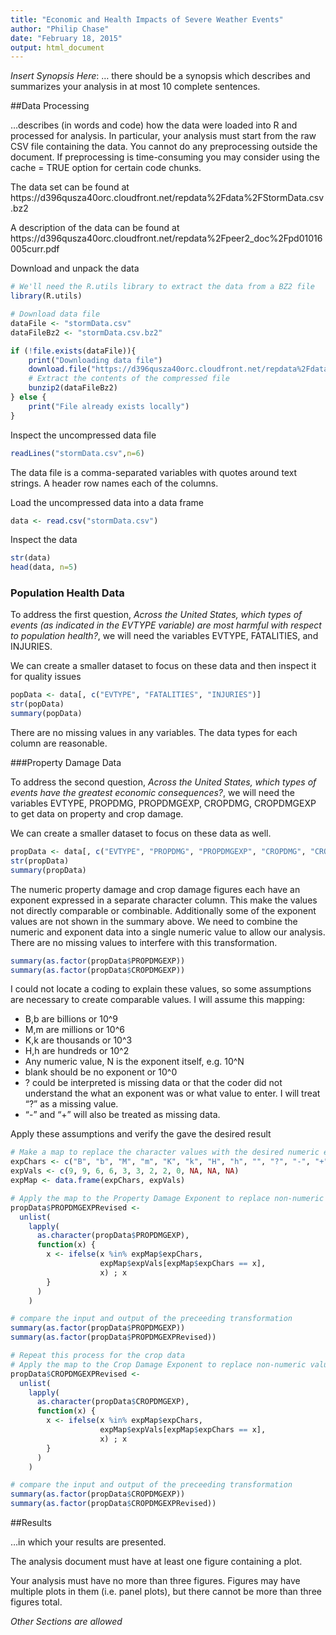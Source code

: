 ```yaml
---
title: "Economic and Health Impacts of Severe Weather Events"
author: "Philip Chase"
date: "February 18, 2015"
output: html_document
---
```


_Insert Synopsis Here_: ... there should be a synopsis which describes and summarizes your analysis in at most 10 complete sentences.

##Data Processing

...describes (in words and code) how the data were loaded into R and processed for analysis. In particular, your analysis must start from the raw CSV file containing the data. You cannot do any preprocessing outside the document. If preprocessing is time-consuming you may consider using the cache = TRUE option for certain code chunks.


The data set can be found at https://d396qusza40orc.cloudfront.net/repdata%2Fdata%2FStormData.csv.bz2

A description of the data can be found at https://d396qusza40orc.cloudfront.net/repdata%2Fpeer2_doc%2Fpd01016005curr.pdf

Download and unpack the data

```r
# We'll need the R.utils library to extract the data from a BZ2 file
library(R.utils)

# Download data file
dataFile <- "stormData.csv"
dataFileBz2 <- "stormData.csv.bz2"

if (!file.exists(dataFile)){
    print("Downloading data file")
    download.file("https://d396qusza40orc.cloudfront.net/repdata%2Fdata%2FStormData.csv.bz2", dataFileBz2, "curl", quiet=TRUE)
    # Extract the contents of the compressed file
    bunzip2(dataFileBz2)
} else {
    print("File already exists locally")
}
```

Inspect the uncompressed data file

```r
readLines("stormData.csv",n=6)
```

The data file is a comma-separated variables with quotes around text strings.  A header row names each of the columns.

Load the uncompressed data into a data frame

```r
data <- read.csv("stormData.csv")
```

Inspect the data

```r
str(data)
head(data, n=5)
```

### Population Health Data
To address the first question, _Across the United States, which types of events (as indicated in the EVTYPE variable) are most harmful with respect to population health?_, we will need the variables EVTYPE, FATALITIES, and INJURIES.

We can create a smaller dataset to focus on these data and then inspect it for quality issues

```r
popData <- data[, c("EVTYPE", "FATALITIES", "INJURIES")]
str(popData)
summary(popData)
```

There are no missing values in any variables.  The data types for each column are reasonable.

###Property Damage Data

To address the second question, _Across the United States, which types of events have the greatest economic consequences?_, we will need the variables EVTYPE, PROPDMG, PROPDMGEXP, CROPDMG, CROPDMGEXP to get data on property and crop damage.

We can create a smaller dataset to focus on these data as well.

```r
propData <- data[, c("EVTYPE", "PROPDMG", "PROPDMGEXP", "CROPDMG", "CROPDMGEXP")]
str(propData)
summary(propData)
```

The numeric property damage and crop damage figures each have an exponent expressed in a separate character column.  This make the values not directly comparable or combinable.  Additionally some of the exponent values are not shown in the summary above.  We need to combine the numeric and exponent data into a single numeric value to allow our analysis.  There are no missing values to interfere with this transformation.

```r
summary(as.factor(propData$PROPDMGEXP))
summary(as.factor(propData$CROPDMGEXP))
```

I could not locate a coding to explain these values, so some assumptions are necessary to create comparable values.  I will assume this mapping:

* B,b are billions or 10^9
* M,m are millions or 10^6
* K,k are thousands or 10^3
* H,h are hundreds or 10^2
* Any numeric value, N is the exponent itself, e.g. 10^N
* blank should be no exponent or 10^0
* ? could be interpreted is missing data or that the coder did not understand the what an exponent was or what value to enter.  I will treat "?" as a missing value.
* "-" and "+" will also be treated as missing data.

Apply these assumptions and verify the gave the desired result

```r
# Make a map to replace the character values with the desired numeric exponents
expChars <- c("B", "b", "M", "m", "K", "k", "H", "h", "", "?", "-", "+")
expVals <- c(9, 9, 6, 6, 3, 3, 2, 2, 0, NA, NA, NA)
expMap <- data.frame(expChars, expVals)

# Apply the map to the Property Damage Exponent to replace non-numeric values
propData$PROPDMGEXPRevised <-
  unlist(
    lapply(
      as.character(propData$PROPDMGEXP),
      function(x) {
        x <- ifelse(x %in% expMap$expChars,
                    expMap$expVals[expMap$expChars == x],
                    x) ; x
        }
      )
    )

# compare the input and output of the preceeding transformation
summary(as.factor(propData$PROPDMGEXP))
summary(as.factor(propData$PROPDMGEXPRevised))

# Repeat this process for the crop data
# Apply the map to the Crop Damage Exponent to replace non-numeric values
propData$CROPDMGEXPRevised <-
  unlist(
    lapply(
      as.character(propData$CROPDMGEXP),
      function(x) {
        x <- ifelse(x %in% expMap$expChars,
                    expMap$expVals[expMap$expChars == x],
                    x) ; x
        }
      )
    )

# compare the input and output of the preceeding transformation
summary(as.factor(propData$CROPDMGEXP))
summary(as.factor(propData$CROPDMGEXPRevised))


```

##Results

...in which your results are presented.

The analysis document must have at least one figure containing a plot.

Your analysis must have no more than three figures. Figures may have multiple plots in them (i.e. panel plots), but there cannot be more than three figures total.

_Other Sections are allowed_
